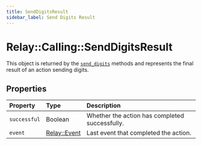 ```yaml
---
title: SendDigitsResult
sidebar_label: Send Digits Result
---
```


[relay-event]: ../../event.mdx
[send_digits]: ../actions/send-digits.mdx

# Relay::Calling::SendDigitsResult

This object is returned by the [`send_digits`][send_digits] methods and represents the final result of an action sending digits.

## Properties

| Property | Type | Description |
| :------- | :--- | :---------- |
| `successful` | Boolean | Whether the action has completed successfully. |
| `event` | [Relay::Event][relay-event] | Last event that completed the action. |